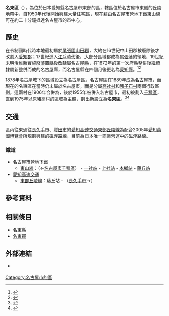 {{日本區
| 自治體名   = 名東區
| 圖像       = [[File:Kanaregawa2.JPG|240px]]
| 圖像說明   = {{Tsl|ja|香流川}}綠道盛開的櫻花
| 區章       = 
| 區長       = 
| 日文原名   = 名東区
| 平假名     = めいとうく
| 羅馬字拼音 = Meitō-ku
| 都道府縣   = 愛知縣
| 市         = 名古屋市
| 支廳       = 
| 編號       = 23115-1
| 面積       = 19.45
| 邊界未定   = 
| 人口       = 163165<ref>{{Cite web| url=https://www.city.nagoya.jp/shisei/category/67-5-5-5-0-0-0-0-0-0.html| title=毎月1日現在の世帯数と人口(全市・区別)| date=2022-05-23| publisher=名古屋市政府| language=ja| accessdate=2022-06-07}}</ref>
| 人口密度   = 
| 統計時間   = 2022年5月1日
| 自治體     = 名古屋市（[[千種区|千種区]]、[[天白区|天白区]]、[[守山区|守山区]]）、[[日進市|日進市]]、[[長久手市|長久手市]]
| 樹         = [[櫸樹|櫸樹]]
| 花         = [[石竹|石竹]]
| 鳥         = 
| 其他象徵物 = 
| 其他象徵   = 
| 郵遞區號   = 466-8585
| 所在地     = 名東区上社二丁目50番地
| 電話號碼   = 52-773-1111
| 外部連結   = https://www.city.nagoya.jp/meito/
| 地圖       = [[File:Location_of_Meito_ward_Nagoya_city_Aichi_prefecture_Japan.svg|250px]]
| 註記       =
|}}

'''名東區'''（{{jpn|j=名東区|hg=めいとうく|rm=Meitō ku|f=y}}），為位於日本愛知縣名古屋市東部的區，轄區位於名古屋市東側的丘陵地帶中，自1950年代後開始興建大量住宅區，現在藉由[[名古屋市營地下鐵|名古屋市營地下鐵]][[東山線|東山線]]可在約二十分鐘抵達名古屋市的市中心，

== 歷史 ==

在令制國時代時本地最初屬於[[尾張國|尾張國]][[山田郡_(尾張國)|山田郡]]，大約在16世紀中山田郡被廢除後才改劃入[[愛知郡_(愛知縣)|愛知郡]]；17世紀進入[[江戶時代|江戶時代]]後，大部分區域都成為[[尾張藩|尾張藩]]的領地，19世紀末[[明治維新|明治維新]]實施[[廢藩置縣|廢藩置縣]]後改隸屬[[名古屋縣|名古屋縣]]，在1872年的第一次府縣整併後繼續隸屬新整併而成的名古屋縣，而名古屋縣在四個月後更名為[[愛知縣|愛知縣]]。<ref>{{Cite web| url=https://crd.ndl.go.jp/reference/modules/d3ndlcrdentry/index.php?page=ref_view&id=1000183719| title=明治4年に名古屋県ができてから短期間で愛知県と改称したが、その経緯や理由が知りたい。他に候補はあったのか、誰が決めたのかについてもわかれば知りたい。| work=レファレンス協同データベース| publisher=国立国会図書館| language=ja| accessdate=2022-06-06}}</ref><ref>{{Cite web| url=https://www.pref.aichi.jp/soshiki/koho/0000007714.html| title=あいちのおいたち| date=2020-03-24| publisher=愛知縣廳| language=ja| accessdate=2022-06-06}}</ref>

1878年名古屋城下的區域設立為名古屋區，名古屋區在1889年成為[[名古屋市|名古屋市]]，而現在的名東區在當時仍未屬於名古屋市，而是分屬[[高社村|高社村]]和[[豬子石村|豬子石村]]兩個行政區劃，這兩村在1906年合併為{{Tsl|ja|猪高村|豬高村}}，後於1955年被併入名古屋市，最初被劃入[[千種區|千種區]]，直到1975年以原豬高村的區域為主體，劃出新設立為'''名東區'''。<ref>{{Cite web| url=https://www.city.nagoya.jp/chikusa/category/73-10-0-0-0-0-0-0-0-0.html| title=千種区のあゆみ| date=2016-04-01| publisher=名古屋市千種區公所| language=ja| accessdate=2022-06-16}}</ref><ref>{{Cite web| url=https://www.city.nagoya.jp/meito/category/157-3-0-0-0-0-0-0-0-0.html| title=名東区の紹介| date=2014-08-18| publisher=名古屋市名東區公所| language=ja| accessdate=2022-06-16}}</ref>

== 交通 ==

區內往東通往[[長久手市|長久手市]]、[[豐田市|豐田市]]的[[愛知高速交通|愛知高速交通]][[東部丘陵線|東部丘陵線]]為配合2005年[[愛知萬國博覽會|愛知萬國博覽會]]所規劃興建的磁浮路線，目前為日本唯一商業營運中的磁浮路線。

=== 鐵道 ===

* [[名古屋市營地下鐵|名古屋市營地下鐵]]
** [[東山線|東山線]]：（←[[名古屋市|名古屋市]][[千種區|千種區]]） - [[一社車站|一社站]] - [[上社車站|上社站]] - [[本鄉車站_(愛知縣)|本鄉站]] - [[藤丘車站_(愛知縣)|藤丘站]]
* [[愛知高速交通|愛知高速交通]]
** [[東部丘陵線|東部丘陵線]]：藤丘站 - （[[長久手市|長久手市]]→）

== 參考資料 ==
{{Reflist|30em}}

== 相關條目 ==
{{Commonscat|Meitō-ku, Nagoya}}

* [[名東縣|名東縣]]
* [[名東郡|名東郡]]

== 外部連結 ==

* {{Ja}} {{Twitter|meito_nagoya|名古屋市名東区役所}}

{{愛知縣}}
{{Authority control}}

[[Category:名古屋市的區|Category:名古屋市的區]]